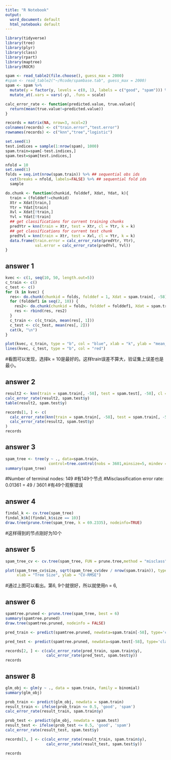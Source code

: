 ---
title: "R Notebook"
output:
  word_document: default
  html_notebook: default
---



```{r}
library(tidyverse)
library(tree)
library(plyr)
library(class)
library(rpart)
library(maptree)
library(ROCR)
```


```{r}
spam <- read_table2(file.choose(), guess_max = 2000)
#spam <- read_table2("~/Rcode/spambase.tab", guess_max = 2000)
spam <- spam %>%
  mutate(y = factor(y, levels = c(0, 1), labels = c("good", "spam"))) %>%
  mutate_at(.vars = vars(-y), .funs = scale)

```


```{r}
calc_error_rate <- function(predicted.value, true.value){
  return(mean(true.value!=predicted.value))
}
```


```{r}
records = matrix(NA, nrow=3, ncol=2)
colnames(records) <- c("train.error","test.error")
rownames(records) <- c("knn","tree","logistic")
```


```{r}
set.seed(1)
test.indices = sample(1:nrow(spam), 1000)
spam.train=spam[-test.indices,]
spam.test=spam[test.indices,]
```


```{r}
nfold = 10
set.seed(1)
folds = seq.int(nrow(spam.train)) %>% ## sequential obs ids
  cut(breaks = nfold, labels=FALSE) %>% ## sequential fold ids
  sample
```


```{r}
do.chunk <- function(chunkid, folddef, Xdat, Ydat, k){
  train = (folddef!=chunkid)
  Xtr = Xdat[train,]
  Ytr = Ydat[train]
  Xvl = Xdat[!train,]
  Yvl = Ydat[!train]
  ## get classifications for current training chunks
  predYtr = knn(train = Xtr, test = Xtr, cl = Ytr, k = k)
  ## get classifications for current test chunk
  predYvl = knn(train = Xtr, test = Xvl, cl = Ytr, k = k)
  data.frame(train.error = calc_error_rate(predYtr, Ytr),
             val.error = calc_error_rate(predYvl, Yvl))
}
```

## answer 1
```{r}
kvec <- c(1, seq(10, 50, length.out=5))
c_train <- c()
c_test <- c()
for (k in kvec) {
  res<- do.chunk(chunkid = folds, folddef = 1, Xdat = spam.train[, -58], Ydat = spam.train$y, k = k)
  for (folddef1 in seq(2, 10)) {
    res2<- do.chunk(chunkid = folds, folddef = folddef1, Xdat = spam.train[, -58], Ydat = spam.train$y, k = k)
    res <- rbind(res, res2)
  }
  c_train <- c(c_train, mean(res[, 1]))
  c_test <- c(c_test, mean(res[, 2]))
  cat(k, "\n")
}
```


```{r}
plot(kvec, c_train, type = "b", col = "blue", xlab = "k", ylab = "mean_error")
lines(kvec, c_test, type = "b", col = "red")
```
#看图可以发现，选择k = 10是最好的。这样train误差不算大，验证集上误差也是最小。

## answer 2
```{r}
result2 <- knn(train = spam.train[, -58], test = spam.test[, -58], cl = spam.train$y, k = 10)
calc_error_rate(result2, spam.test$y)
table(result2, spam.test$y)

records[1, ] <- c(
  calc_error_rate(knn(train = spam.train[, -58], test = spam.train[, -58], cl = spam.train$y, k = 10), spam.train$y),
  calc_error_rate(result2, spam.test$y)
)
records

```

## answer 3
```{r}
spam_tree <- tree(y ~ ., data=spam.train, 
                   control=tree.control(nobs = 3601,minsize=5, mindev = 1e-5))
summary(spam_tree)
```
#Number of terminal nodes:  149 #有149个节点
#Misclassification error rate: 0.01361 = 49 / 3601 
#有49个观察错误

## answer 4
```{r}
findal_k <- cv.tree(spam_tree)
findal_k$k[(findal_k$size == 10)]
draw.tree(prune.tree(spam_tree, k = 69.2335), nodeinfo=TRUE) 
```
#这样得到的节点刚好为10个

## answer 5
```{r}
spam_tree_cv <- cv.tree(spam_tree, FUN = prune.tree,method = "misclass")

plot(spam_tree_cv$size, sqrt(spam_tree_cv$dev / nrow(spam.train)), type = "b",
     xlab = "Tree Size", ylab = "CV-RMSE")
```
#通过上图可以看出。第6, 9个就很好，所以就使用n = 6,

## answer 6
```{r}
spamtree.pruned <- prune.tree(spam_tree, best = 6)
summary(spamtree.pruned)
draw.tree(spamtree.pruned, nodeinfo = FALSE)

pred_train <- predict(spamtree.pruned, newdata=spam.train[-58], type='class')

pred_test <- predict(spamtree.pruned, newdata=spam.test[-58], type='class')

records[2, ] <- c(calc_error_rate(pred_train, spam.train$y),
                  calc_error_rate(pred_test, spam.test$y))
records
```

## answer 8
```{r}
glm_obj <- glm(y ~ ., data = spam.train, family = binomial)
summary(glm_obj)

prob_train <- predict(glm_obj, newdata = spam.train)
result_train <- ifelse(prob_train <= 0.5, 'good', 'spam')
calc_error_rate(result_train, spam.train$y)

prob_test <- predict(glm_obj, newdata = spam.test)
result_test <- ifelse(prob_test <= 0.5, 'good', 'spam')
calc_error_rate(result_test, spam.test$y)

records[3, ] <- c(calc_error_rate(result_train, spam.train$y),
                  calc_error_rate(result_test, spam.test$y))
```

```{r}
records
```

